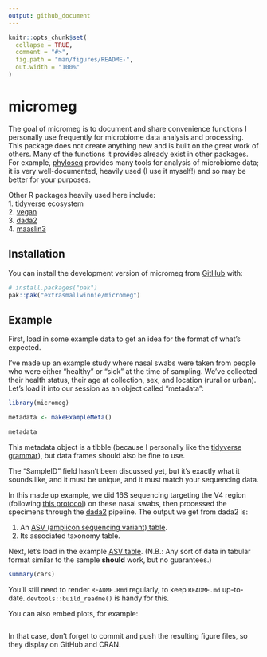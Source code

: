 ```yaml
---
output: github_document
---
```


<!-- README.md is generated from README.Rmd. Please edit that file -->

```r
knitr::opts_chunk$set(
  collapse = TRUE,
  comment = "#>",
  fig.path = "man/figures/README-",
  out.width = "100%"
)
```

# micromeg

<!-- badges: start -->
<!-- badges: end -->

The goal of micromeg is to document and share convenience functions I personally use frequently for microbiome data analysis and processing. This package does not create anything new and is built on the great work of others. Many of the functions it provides already exist in other packages. For example, [phyloseq](https://bioconductor.org/packages/release/bioc/html/phyloseq.html) provides many tools for analysis of microbiome data; it is very well-documented, heavily used (I use it myself!) and so may be better for your purposes.    
    
Other R packages heavily used here include:    
1. [tidyverse](https://tidyverse.tidyverse.org) ecosystem   
2. [vegan](https://cran.r-project.org/web/packages/vegan/index.html)   
3. [dada2](https://benjjneb.github.io/dada2/)   
4. [maaslin3](https://huttenhower.sph.harvard.edu/maaslin3/)        




## Installation

You can install the development version of micromeg from [GitHub](https://github.com/extrasmallwinnie/micromeg/) with:

``` r
# install.packages("pak")
pak::pak("extrasmallwinnie/micromeg")
```

## Example

First, load in some example data to get an idea for the format of what's expected.     
     
I've made up an example study where nasal swabs were taken from people who were either "healthy" or "sick" at the time of sampling. We've collected their health status, their age at collection, sex, and location (rural or urban). Let's load it into our session as an object called "metadata":

```r
library(micromeg)

metadata <- makeExampleMeta()

metadata

```

This metadata object is a tibble (because I personally like the [tidyverse grammar](https://www.tmwr.org/tidyverse)), but data frames should also be fine to use.     
    
The "SampleID" field hasn't been discussed yet, but it's exactly what it sounds like, and it must be unique, and it must match your sequencing data.    
    
In this made up example, we did 16S sequencing targeting the V4 region (following [this protocol](https://journals.asm.org/doi/10.1128/aem.01043-13)) on these nasal swabs, then processed the specimens through the [dada2](https://benjjneb.github.io/dada2/) pipeline. The output we get from dada2 is:

1. An [ASV (amplicon sequencing variant) table](https://benjjneb.github.io/dada2/).   
2. Its associated taxonomy table.   

Next, let's load in the example [ASV table](https://benjjneb.github.io/dada2/). (N.B.: Any sort of data in tabular format similar to the sample **should** work, but no guarantees.)

```r
summary(cars)
```

You'll still need to render `README.Rmd` regularly, to keep `README.md` up-to-date. `devtools::build_readme()` is handy for this.

You can also embed plots, for example:

```r

```

In that case, don't forget to commit and push the resulting figure files, so they display on GitHub and CRAN.

